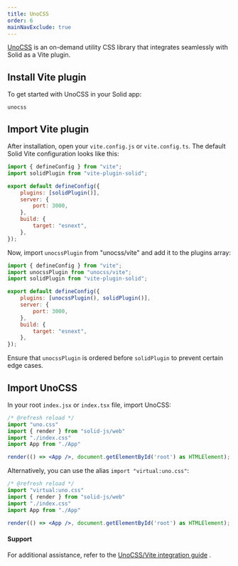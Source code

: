```yaml
---
title: UnoCSS
order: 6
mainNavExclude: true
---
```


[UnoCSS](https://unocss.dev/) is an on-demand utility CSS library that integrates seamlessly with Solid as a Vite plugin.

## Install Vite plugin

To get started with UnoCSS in your Solid app:

```package-install-dev
unocss
```

## Import Vite plugin

After installation, open your `vite.config.js` or `vite.config.ts`. The default Solid Vite configuration looks like this:

```jsx
import { defineConfig } from "vite";
import solidPlugin from "vite-plugin-solid";

export default defineConfig({
	plugins: [solidPlugin()],
	server: {
		port: 3000,
	},
	build: {
		target: "esnext",
	},
});
```

Now, import `unocssPlugin` from "unocss/vite" and add it to the plugins array:

```jsx
import { defineConfig } from "vite";
import unocssPlugin from "unocss/vite";
import solidPlugin from "vite-plugin-solid";

export default defineConfig({
	plugins: [unocssPlugin(), solidPlugin()],
	server: {
		port: 3000,
	},
	build: {
		target: "esnext",
	},
});
```

Ensure that `unocssPlugin` is ordered before `solidPlugin` to prevent certain edge cases.

## Import UnoCSS

In your root `index.jsx` or `index.tsx` file, import UnoCSS:

```jsx
/* @refresh reload */
import "uno.css"
import { render } from "solid-js/web"
import "./index.css"
import App from "./App"

render(() => <App />, document.getElementById('root') as HTMLElement);
```

Alternatively, you can use the alias `import "virtual:uno.css"`:

```jsx
/* @refresh reload */
import "virtual:uno.css"
import { render } from "solid-js/web"
import "./index.css"
import App from "./App"

render(() => <App />, document.getElementById('root') as HTMLElement);
```

#### Support

For additional assistance, refer to the [UnoCSS/Vite integration guide](https://unocss.dev/integrations/vite) .
